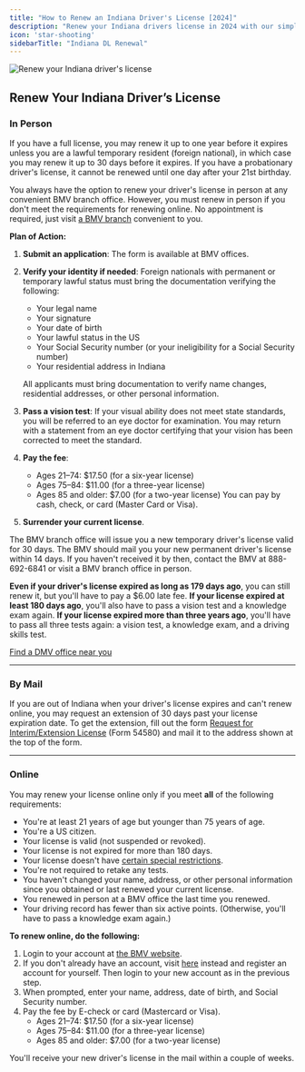 ```yaml
---
title: "How to Renew an Indiana Driver's License [2024]"
description: "Renew your Indiana drivers license in 2024 with our simple, step-by-step guide. Find all the necessary requirements, forms, fees, and online renewal options to ensure a hassle-free experience. Stay legal and avoid fines - start your renewal process now!"
icon: 'star-shooting'
sidebarTitle: "Indiana DL Renewal"
---
```

![Renew your Indiana driver's license](https://driving-tests.org/wp-content/uploads/2024/07/renew-indiana-drivers-license.jpg)
## Renew Your Indiana Driver’s License

### In Person

If you have a full license, you may renew it up to one year before it expires unless you are a lawful temporary resident (foreign national), in which case you may renew it up to 30 days before it expires. If you have a probationary driver's license, it cannot be renewed until one day after your 21st birthday.

You always have the option to renew your driver's license in person at any convenient BMV branch office. However, you must renew in person if you don't meet the requirements for renewing online. No appointment is required, just visit [a BMV branch](https://driving-tests.org/dmv-near-me/indiana-bmv-office-locations/) convenient to you.

**Plan of Action:**
1. **Submit an application**: The form is available at BMV offices.
2. **Verify your identity if needed**: Foreign nationals with permanent or temporary lawful status must bring the documentation verifying the following:
   - Your legal name
   - Your signature
   - Your date of birth
   - Your lawful status in the US
   - Your Social Security number (or your ineligibility for a Social Security number)
   - Your residential address in Indiana

   All applicants must bring documentation to verify name changes, residential addresses, or other personal information.
3. **Pass a vision test**: If your visual ability does not meet state standards, you will be referred to an eye doctor for examination. You may return with a statement from an eye doctor certifying that your vision has been corrected to meet the standard.
4. **Pay the fee**:
   - Ages 21–74: $17.50 (for a six-year license)
   - Ages 75–84: $11.00 (for a three-year license)
   - Ages 85 and older: $7.00 (for a two-year license)
   You can pay by cash, check, or card (Master Card or Visa).
5. **Surrender your current license**.

The BMV branch office will issue you a new temporary driver's license valid for 30 days. The BMV should mail you your new permanent driver's license within 14 days. If you haven't received it by then, contact the BMV at 888-692-6841 or visit a BMV branch office in person.

**Even if your driver's license expired as long as 179 days ago**, you can still renew it, but you'll have to pay a $6.00 late fee.
**If your license expired at least 180 days ago**, you'll also have to pass a vision test and a knowledge exam again.
**If your license expired more than three years ago**, you'll have to pass all three tests again: a vision test, a knowledge exam, and a driving skills test.

[Find a DMV office near you](https://driving-tests.org/dmv-near-me/)

---

### By Mail

If you are out of Indiana when your driver's license expires and can't renew online, you may request an extension of 30 days past your license expiration date. To get the extension, fill out the form [Request for Interim/Extension License](https://forms.in.gov/Download.aspx?id=9451) (Form 54580) and mail it to the address shown at the top of the form.

---

### Online

You may renew your license online only if you meet **all** of the following requirements:
- You're at least 21 years of age but younger than 75 years of age.
- You're a US citizen.
- Your license is valid (not suspended or revoked).
- Your license is not expired for more than 180 days.
- Your license doesn't have [certain special restrictions](http://www.in.gov/bmv/2566.htm).
- You're not required to retake any tests.
- You haven't changed your name, address, or other personal information since you obtained or last renewed your current license.
- You renewed in person at a BMV office the last time you renewed.
- Your driving record has fewer than six active points. (Otherwise, you'll have to pass a knowledge exam again.)

**To renew online, do the following:**
1. Login to your account at [the BMV website](https://secure.in.gov/BMV/mybmv/Default.aspx).
2. If you don't already have an account, visit [here](https://secure.in.gov/BMV/mybmv/UserRegistration/NewAcct.aspx) instead and register an account for yourself. Then login to your new account as in the previous step.
3. When prompted, enter your name, address, date of birth, and Social Security number.
4. Pay the fee by E-check or card (Mastercard or Visa).
   - Ages 21–74: $17.50 (for a six-year license)
   - Ages 75–84: $11.00 (for a three-year license)
   - Ages 85 and older: $7.00 (for a two-year license)

You'll receive your new driver's license in the mail within a couple of weeks.

<Snippet file="renewal-state-block.mdx" />